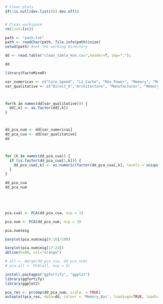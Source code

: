 ```r
# Clear plots
if(!is.null(dev.list())) dev.off()


# Clean workspace
rm(list=ls())
```

```r
path <- "path.txt"
path <- readChar(path, file.info(path)$size)
setwd(path) #set the working directory

dd <- read.table("clean_table_knn.csv",header=T, sep=",");

dd
```




```r
library(FactoMineR)

var_numericas <- c("Core_Speed", "L2_Cache", "Max_Power", "Memory", "Memory_Bandwidth", "Memory_Speed", "TMUs", "Texture_Rate")
var_qualitative <- c("Direct_X","Architecture", "Manufacturer", "Memory_Type", "Open_GL", "Shader", "Resolution_WxH",  "Memory_Bus")



for(k in names(dd[var_qualitative])) {
  dd[,k] <- as.factor(dd[,k])
}



dd_pca_num <- dd[var_numericas]
dd_pca_cua <- dd[var_qualitative]
dd



for (k in names(dd_pca_cua)) {
  if (is.factor(dd_pca_cua[1,k])) {
    dd_pca_cua[,k] <- as.numeric(factor(dd_pca_cua[,k], levels = unique(dd_pca_cua[,k])))
  }
}

dd_pca_cua
dd_pca_num






```


```r
pca.cual <- PCA(dd_pca_cua, ncp = 3)
```


```r
pca.num <- PCA(dd_pca_num, ncp = 3)
```
```r
pca.num$eig
```


```r
barplot(pca.num$eig[9:16]/100)
```
```r
barplot(pca.num$eig[17:24])
abline(h=80, col="orange")
```

```r
# all <- merge(dd_pca_cua, dd_pca_num)
# pca.all <- PCA(all, ncp = 3)
```



```r
install.packages("ggfortify", "ggplot")
library(ggfortify)
library(ggplot2)
```


```r
pca_res <- prcomp(dd_pca_num, scale. = TRUE)
autoplot(pca_res, data=dd, colour = 'Memory_Bus', loadings=TRUE, loadings.label.size = 3, loadings.label = TRUE)
```